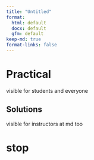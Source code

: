 ```yaml
---
title: "Untitled"
format: 
  html: default
  docx: default
  gfm: default
keep-md: true
format-links: false
---
```


::: {.content-hidden when-format="html"}

<!-- practical-week.md is generated from practical-week.qmd. Please edit that file -->

:::

# Practical

visible for students and everyone

::: {.content-visible unless-format="docx"}

# Solutions

visible for instructors at md too

:::

# stop